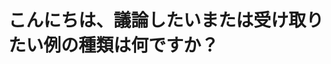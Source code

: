 # こんにちは、議論したいまたは受け取りたい例の種類は何ですか？


<div style={{ width: "100%", padding: 20, height: "70vh" }}>
  <Chat
    welcome={"こんにちは、議論したいまたは受け取りたい例の種類は何ですか？"}
    teacherName={"アレックス"}
    systemPrompt={"ユーザーが必要な例の論文を見つけるのを手伝ってください！"}
  />
</div>
